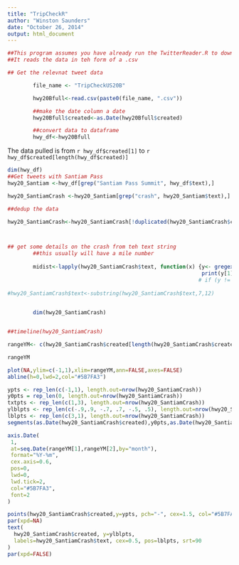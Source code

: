 ```yaml
---
title: "TripCheckR"
author: "Winston Saunders"
date: "October 26, 2014"
output: html_document
---
```


```r

##This program assumes you have already run the TwitterReader.R to download a feed timeline. 
##It reads the data in teh form of a .csv 

## Get the relevnat tweet data

        file_name <- "TripCheckUS20B"

        hwy20Bfull<-read.csv(paste0(file_name, ".csv"))

        ##make the date column a date
        hwy20Bfull$created<-as.Date(hwy20Bfull$created)

        ##convert data to dataframe
        hwy_df<-hwy20Bfull

```

The data pulled is from `r hwy_df$created[1]` to `r hwy_df$created[length(hwy_df$created)]`

```r

dim(hwy_df)
##Get tweets with Santiam Pass
hwy20_Santiam <-hwy_df[grep("Santiam Pass Summit", hwy_df$text),]

hwy20_SantiamCrash <-hwy20_Santiam[grep("crash", hwy20_Santiam$text),]

##dedup the data

hwy20_SantiamCrash<-hwy20_SantiamCrash[!duplicated(hwy20_SantiamCrash$created),]



## get some details on the crash from teh text string
        ##this usually will have a mile number
        
        midist<-lapply(hwy20_SantiamCrash$text, function(x) {y<- gregexpr("Mi", x)
                                                             print(y[1])})
                                                            # if (y != FALSE) substring(x, y-3, y-1)})
        
#hwy20_SantiamCrash$text<-substring(hwy20_SantiamCrash$text,7,12)
        

        dim(hwy20_SantiamCrash)



```

```r


##timeline(hwy20_SantiamCrash)

rangeYM<- c(hwy20_SantiamCrash$created[length(hwy20_SantiamCrash$created)], hwy20_SantiamCrash$created[1])
```

```r
rangeYM

plot(NA,ylim=c(-1,1),xlim=rangeYM,ann=FALSE,axes=FALSE)
abline(h=0,lwd=2,col="#5B7FA3")

ypts <- rep_len(c(-1,1), length.out=nrow(hwy20_SantiamCrash))
y0pts = rep_len(0, length.out=nrow(hwy20_SantiamCrash))
txtpts <- rep_len(c(1,3), length.out=nrow(hwy20_SantiamCrash))
ylblpts <- rep_len(c(-.9,.9, -.7, .7, -.5, .5), length.out=nrow(hwy20_SantiamCrash))
lblpts <- rep_len(c(3,1), length.out=nrow(hwy20_SantiamCrash))
segments(as.Date(hwy20_SantiamCrash$created),y0pts,as.Date(hwy20_SantiamCrash$created),1,col="gray80")

axis.Date(
 1,
 at=seq.Date(rangeYM[1],rangeYM[2],by="month"),
 format="%Y-%m",
 cex.axis=0.6,
 pos=0,
 lwd=0,
 lwd.tick=2,
 col="#5B7FA3",
 font=2
)

points(hwy20_SantiamCrash$created,y=ypts, pch="-", cex=1.5, col="#5B7FA3")
par(xpd=NA)
text(
  hwy20_SantiamCrash$created, y=ylblpts,
  labels=hwy20_SantiamCrash$text, cex=0.5, pos=lblpts, srt=90
)
par(xpd=FALSE)


```